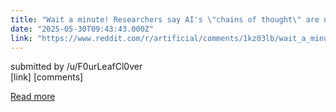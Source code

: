 ```yaml
---
title: "Wait a minute! Researchers say AI's \"chains of thought\" are not signs of human-like reasoning"
date: "2025-05-30T09:43:43.000Z"
link: "https://www.reddit.com/r/artificial/comments/1kz03lb/wait_a_minute_researchers_say_ais_chains_of/"
---
```


submitted by    /u/F0urLeafCl0ver  
 [link]   [comments]

[Read more](https://www.reddit.com/r/artificial/comments/1kz03lb/wait_a_minute_researchers_say_ais_chains_of/)
